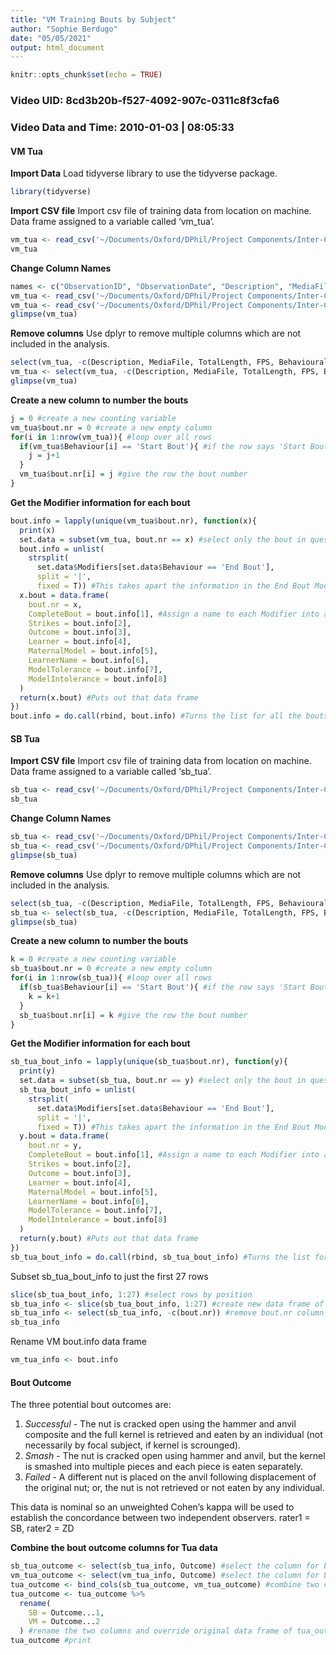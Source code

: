 ```yaml
---
title: "VM Training Bouts by Subject"
author: "Sophie Berdugo"
date: "05/05/2021"
output: html_document
---
```


```r
knitr::opts_chunk$set(echo = TRUE)
```

### Video UID: 8cd3b20b-f527-4092-907c-0311c8f3cfa6
### Video Data and Time: 2010-01-03 | 08:05:33

#### VM Tua

**Import Data**
Load tidyverse library to use the tidyverse package.

```r
library(tidyverse)
```

**Import CSV file**
Import csv file of training data from location on machine. Data frame assigned to a variable called 'vm_tua'.

``` r
vm_tua <- read_csv('~/Documents/Oxford/DPhil/Project Components/Inter-Coder Reliability/Data/Victoire Martignac/Training Data/VM_training_tua.csv')
vm_tua
```

**Change Column Names**

``` r
names <- c("ObservationID", "ObservationDate", "Description", "MediaFile", "TotalLength", "FPS", "Subject", "Behaviour", "BehaviouralCategory", "Modifiers", "BehaviourType", "Start", "Stop", "Duration", "CommentStart", "CommentStop") #Create the vector of names
vm_tua <- read_csv('~/Documents/Oxford/DPhil/Project Components/Inter-Coder Reliability/Data/Victoire Martignac/Training Data/VM_training_tua.csv', col_names = names) #Add the vector 'names' to the tibble and reimport the csv file with the col_names changed
vm_tua <- read_csv('~/Documents/Oxford/DPhil/Project Components/Inter-Coder Reliability/Data/Victoire Martignac/Training Data/VM_training_tua.csv', col_names = names, skip = 1) #Remove the original column names by using the skip function
glimpse(vm_tua)
```

**Remove columns**
Use dplyr to remove multiple columns which are not included in the analysis.

``` r
select(vm_tua, -c(Description, MediaFile, TotalLength, FPS, BehaviouralCategory, BehaviourType, CommentStart, CommentStop))
vm_tua <- select(vm_tua, -c(Description, MediaFile, TotalLength, FPS, BehaviouralCategory, BehaviourType, CommentStart, CommentStop))
glimpse(vm_tua)
```

**Create a new column to number the bouts**

```r
j = 0 #create a new counting variable
vm_tua$bout.nr = 0 #create a new empty column
for(i in 1:nrow(vm_tua)){ #loop over all rows
  if(vm_tua$Behaviour[i] == 'Start Bout'){ #if the row says 'Start Bout', the bout counter is updated by 1
    j = j+1
  }
  vm_tua$bout.nr[i] = j #give the row the bout number
}
```

**Get the Modifier information for each bout**

```r
bout.info = lapply(unique(vm_tua$bout.nr), function(x){
  print(x)
  set.data = subset(vm_tua, bout.nr == x) #select only the bout in question
  bout.info = unlist(
    strsplit(
      set.data$Modifiers[set.data$Behaviour == 'End Bout'],
      split = '|',
      fixed = T)) #This takes apart the information in the End Bout Modifier
  x.bout = data.frame(
    bout.nr = x,
    CompleteBout = bout.info[1], #Assign a name to each Modifier into a new column
    Strikes = bout.info[2],
    Outcome = bout.info[3],
    Learner = bout.info[4],
    MaternalModel = bout.info[5],
    LearnerName = bout.info[6],
    ModelTolerance = bout.info[7],
    ModelIntolerance = bout.info[8]
  )
  return(x.bout) #Puts out that data frame
})
bout.info = do.call(rbind, bout.info) #Turns the list for all the bouts into a data frame again
```

#### SB Tua

**Import CSV file**
Import csv file of training data from location on machine. Data frame assigned to a variable called 'sb_tua'.

``` r
sb_tua <- read_csv('~/Documents/Oxford/DPhil/Project Components/Inter-Coder Reliability/Data/Victoire Martignac/Training Data/SB_training_tua.csv')
sb_tua
```

**Change Column Names**

``` r
sb_tua <- read_csv('~/Documents/Oxford/DPhil/Project Components/Inter-Coder Reliability/Data/Victoire Martignac/Training Data/SB_training_tua.csv', col_names = names) #Add the vector 'names' to the tibble and reimport the csv file with the col_names changed
sb_tua <- read_csv('~/Documents/Oxford/DPhil/Project Components/Inter-Coder Reliability/Data/Victoire Martignac/Training Data/SB_training_tua.csv', col_names = names, skip = 1) #Remove the original column names by using the skip function
glimpse(sb_tua)
```

**Remove columns**
Use dplyr to remove multiple columns which are not included in the analysis.

``` r
select(sb_tua, -c(Description, MediaFile, TotalLength, FPS, BehaviouralCategory, BehaviourType, CommentStart, CommentStop))
sb_tua <- select(sb_tua, -c(Description, MediaFile, TotalLength, FPS, BehaviouralCategory, BehaviourType, CommentStart, CommentStop))
glimpse(sb_tua)
```

**Create a new column to number the bouts**

```r
k = 0 #create a new counting variable
sb_tua$bout.nr = 0 #create a new empty column
for(i in 1:nrow(sb_tua)){ #loop over all rows
  if(sb_tua$Behaviour[i] == 'Start Bout'){ #if the row says 'Start Bout', the bout counter is updated by 1
    k = k+1
  }
  sb_tua$bout.nr[i] = k #give the row the bout number
}
```

**Get the Modifier information for each bout**

```r
sb_tua_bout_info = lapply(unique(sb_tua$bout.nr), function(y){
  print(y)
  set.data = subset(sb_tua, bout.nr == y) #select only the bout in question
  sb_tua_bout_info = unlist(
    strsplit(
      set.data$Modifiers[set.data$Behaviour == 'End Bout'],
      split = '|',
      fixed = T)) #This takes apart the information in the End Bout Modifier
  y.bout = data.frame(
    bout.nr = y,
    CompleteBout = bout.info[1], #Assign a name to each Modifier into a new column
    Strikes = bout.info[2],
    Outcome = bout.info[3],
    Learner = bout.info[4],
    MaternalModel = bout.info[5],
    LearnerName = bout.info[6],
    ModelTolerance = bout.info[7],
    ModelIntolerance = bout.info[8]
  )
  return(y.bout) #Puts out that data frame
})
sb_tua_bout_info = do.call(rbind, sb_tua_bout_info) #Turns the list for all the bouts into a data frame again
```

Subset sb_tua_bout_info to just the first 27 rows

```r
slice(sb_tua_bout_info, 1:27) #select rows by position
sb_tua_info <- slice(sb_tua_bout_info, 1:27) #create new data frame of subset
sb_tua_info <- select(sb_tua_info, -c(bout.nr)) #remove bout.nr column
sb_tua_info
```

Rename VM bout.info data frame

```r
vm_tua_info <- bout.info
```

#### Bout Outcome

The three potential bout outcomes are:

1. *Successful* - The nut is cracked open using the hammer and anvil composite and the full kernel is retrieved and eaten by an individual (not necessarily by focal subject, if kernel is scrounged). 
2. *Smash* - The nut is cracked open using hammer and anvil, but the kernel is smashed into multiple pieces and each piece is eaten separately.
3. *Failed* - A different nut is placed on the anvil following displacement of the original nut; or, the nut is not retrieved or not eaten by any individual. 

This data is nominal so an unweighted Cohen's kappa will be used to establish the concordance between two independent observers. 
rater1 = SB, rater2 = ZD

**Combine the bout outcome columns for Tua data**
```r
sb_tua_outcome <- select(sb_tua_info, Outcome) #select the column for bout outcome from sb data frame
vm_tua_outcome <- select(vm_tua_info, Outcome) #select the column for bout outcome from vm data frame
tua_outcome <- bind_cols(sb_tua_outcome, vm_tua_outcome) #combine two columns to get tua bout outcome SB and VM side-by-side
tua_outcome <- tua_outcome %>%
  rename(
    SB = Outcome...1,
    VM = Outcome...2
  ) #rename the two columns and override original data frame of tua_outcome to include renamed columns
tua_outcome #print
```